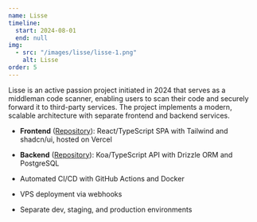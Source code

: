 ```yaml
---
name: Lisse
timeline:
  start: 2024-08-01
  end: null
img:
  - src: "/images/lisse/lisse-1.png"
    alt: Lisse
order: 5
---
```


Lisse is an active passion project initiated in 2024 that serves as a middleman code scanner, enabling users to scan their code and securely forward it to third-party services. The project implements a modern, scalable architecture with separate frontend and backend services.

- **Frontend** ([Repository](https://github.com/JoeriKaiser/lisse)): React/TypeScript SPA with Tailwind and shadcn/ui, hosted on Vercel
- **Backend** ([Repository](https://github.com/JoeriKaiser/lisse-api)): Koa/TypeScript API with Drizzle ORM and PostgreSQL

- Automated CI/CD with GitHub Actions and Docker
- VPS deployment via webhooks
- Separate dev, staging, and production environments
